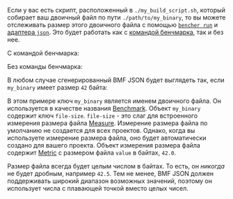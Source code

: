 
Если у вас есть скрипт, расположенный в `./my_build_script.sh`, который собирает ваш двоичный файл по пути `./path/to/my_binary`,
то вы можете отслеживать размер этого двоичного файла с помощью
<code><a href="/ru/docs/explanation/bencher-run/">bencher run</a></code>
и [адаптера `json`][json adapter].
Это будет работать как с [командой бенчмарка][bencher run], так и без нее.

С командой бенчмарка:
<CmdExample />

Без команды бенчмарка:
<NoCmdExample />

В любом случае сгенерированный BMF JSON будет выглядеть так,
если `my_binary` имеет размер `42` байта:

<JsonExample />

В этом примере ключ `my_binary` является именем двоичного файла.
Он используется в качестве названия [Benchmark][benchmark].
Объект `my_binary` содержит ключ `file-size`.
`file-size` - это слаг для встроенного измерения размера файла [Measure][measure].
Измерение размера файла по умолчанию не создается для всех проектов.
Однако, когда вы используете измерение размера файла,
оно будет автоматически создано для вашего проекта.
Объект измерения размера файла содержит [Metric][metric]
с размером файла `value` в байтах, `42.0`.

Размер файла всегда будет целым числом в байтах.
То есть, он _никогда_ не будет дробным, например `42.5`.
Тем не менее, BMF JSON должен поддерживать широкий диапазон возможных значений,
поэтому он использует числа с плавающей точкой вместо целых чисел.

[json adapter]: /ru/docs/explanation/adapters/#-json
[bencher run]: /ru/docs/explanation/bencher-run/#benchmark-command

[benchmark]: /ru/docs/explanation/benchmarking/#benchmark
[measure]: /ru/docs/explanation/benchmarking/#measure
[metric]: /ru/docs/explanation/benchmarking/#metrics